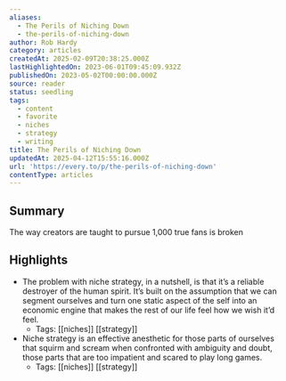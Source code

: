 ```yaml
---
aliases:
  - The Perils of Niching Down
  - the-perils-of-niching-down
author: Rob Hardy
category: articles
createdAt: 2025-02-09T20:38:25.000Z
lastHighlightedOn: 2023-06-01T09:45:09.932Z
publishedOn: 2023-05-02T00:00:00.000Z
source: reader
status: seedling
tags:
  - content
  - favorite
  - niches
  - strategy
  - writing
title: The Perils of Niching Down
updatedAt: 2025-04-12T15:55:16.000Z
url: 'https://every.to/p/the-perils-of-niching-down'
contentType: articles
---
```

## Summary

The way creators are taught to pursue 1,000 true fans is broken

## Highlights

- The problem with niche strategy, in a nutshell, is that it’s a reliable destroyer of the human spirit. It’s built on the assumption that we can segment ourselves and turn one static aspect of the self into an economic engine that makes the rest of our life feel how we wish it’d feel.
    - Tags: [[niches]] [[strategy]]
- Niche strategy is an effective anesthetic for those parts of ourselves that squirm and scream when confronted with ambiguity and doubt, those parts that are too impatient and scared to play long games.
    - Tags: [[niches]] [[strategy]]
